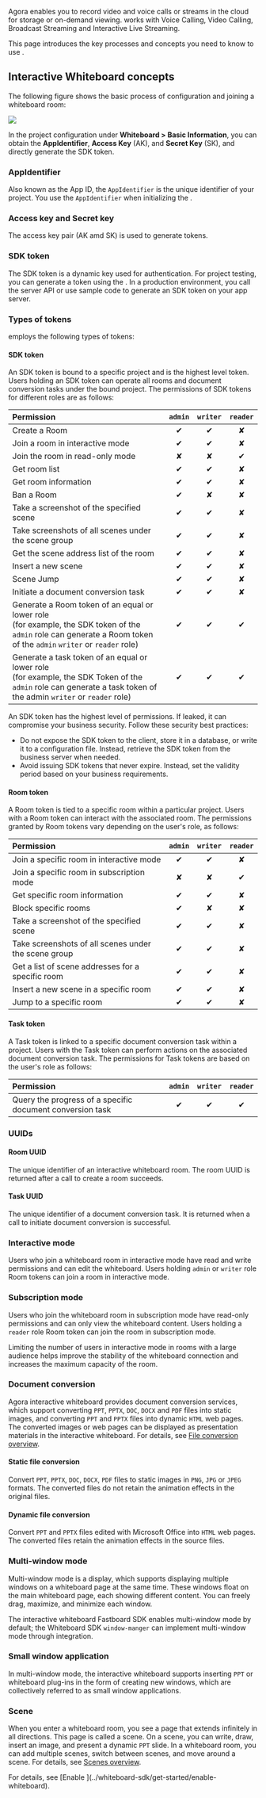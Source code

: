 
Agora <Vpd k="NAME" /> enables you to record video and voice calls or streams in the cloud for storage or on-demand viewing. <Vpd k="NAME" /> works with Voice Calling, Video Calling, Broadcast Streaming and Interactive Live Streaming.

This page introduces the key processes and concepts you need to know to use <Vpd k="NAME" />.

## Interactive Whiteboard concepts

The following figure shows the basic process of <Vpd k="NAME" /> configuration and joining a whiteboard room:

![](/images/interactive-whiteboard/whiteboard-concepts.png)

In the project configuration under **Whiteboard > Basic Information**, you can obtain the **AppIdentifier**, **Access Key** (AK), and **Secret Key** (SK), and directly generate the SDK token.

### AppIdentifier
Also known as the App ID, the `AppIdentifier` is the unique identifier of your project. You use the `AppIdentifier` when initializing the <Vpd k="SDK" />.

### Access key and Secret key 
The access key pair (AK amd SK) is used to generate <Vpd k="NAME" /> tokens.

### SDK token
The SDK token is a dynamic key used for authentication. For project testing, you can generate a token using the <Vg k="CONSOLE" />. In a production environment, you call the server API or use sample code to generate an SDK token on your app server.

### Types of tokens

<Vpd k="NAME" /> employs the following types of tokens:

#### SDK token

An SDK token is bound to a specific <Vpd k="NAME" /> project and is the highest level token. Users holding an SDK token can operate all rooms and document conversion tasks under the bound project. The permissions of SDK tokens for different roles are as follows:

| Permission                              | `admin` | `writer` | `reader`       |
|:----------------------------------------|:-------:|:--------:|:--------------:|
| Create a Room                            | ✔     | ✔      | ✘                  |
| Join a room in interactive mode          | ✔     | ✔      | ✘                  |
| Join the room in read-only mode          | ✘     | ✘      | ✔                  |
| Get room list                            | ✔     | ✔      | ✘                  |
| Get room information                     | ✔     | ✔      | ✘                  |
| Ban a Room                              | ✔     | ✘      | ✘                  |
| Take a screenshot of the specified scene | ✔     | ✔      | ✘                  |
| Take screenshots of all scenes under the scene group | ✔   | ✔      | ✘        |
| Get the scene address list of the room   | ✔     | ✔      | ✘                  |
| Insert a new scene                       | ✔     | ✔      | ✘                  |
| Scene Jump                               | ✔     | ✔      | ✘                  |
| Initiate a document conversion task      | ✔     | ✔      | ✘                  |
| Generate a Room token of an equal or lower role <br/>(for example, the SDK token of the `admin` role can generate a Room token of the `admin` `writer` or `reader` role) | ✔     | ✔      |  ✔    |
| Generate a task token of an equal or lower role <br/>(for example, the SDK Token of the `admin` role can generate a task token of the admin `writer` or `reader` role) | ✔     | ✔      | ✔ |

<Admonition type="caution" title="Note">
An SDK token has the highest level of permissions. If leaked, it can compromise your business security. Follow these security best practices:

- Do not expose the SDK token to the client, store it in a database, or write it to a configuration file. Instead, retrieve the SDK token from the business server when needed.
- Avoid issuing SDK tokens that never expire. Instead, set the validity period based on your business requirements.
</Admonition>

#### Room token
A Room token is tied to a specific room within a particular <Vpd k="NAME" /> project. Users with a Room token can interact with the associated room. The permissions granted by Room tokens vary depending on the user's role, as follows:

| Permission                                      | `admin` | `writer` | `reader` |
|:----------------------------------------|:-------:|:--------:|:--------------:|
| Join a specific room in interactive mode          | ✔     | ✔      | ✘                  |
| Join a specific room in subscription mode         | ✘     | ✘      | ✔                  |
| Get specific room information                     | ✔     | ✔      | ✘                  |
| Block specific rooms                              | ✔     | ✘      | ✘                  |
| Take a screenshot of the specified scene          | ✔     | ✔      | ✘                  |
| Take screenshots of all scenes under the scene group | ✔  | ✔      | ✘                  |
| Get a list of scene addresses for a specific room | ✔     | ✔      | ✘                  |
| Insert a new scene in a specific room             | ✔     | ✔      | ✘                  |
| Jump to a specific room                           | ✔     | ✔      | ✘                  |

#### Task token
A Task token is linked to a specific document conversion task within a project. Users with the Task token can perform actions on the associated document conversion task. The permissions for Task tokens are based on the user's role as follows:

| Permission                                       | `admin` | `writer` | `reader` |
|:----------------------------------------|:-------:|:--------:|:--------------:|
| Query the progress of a specific document conversion task  | ✔     | ✔      | ✔       |

### UUIDs

#### Room UUID
The unique identifier of an interactive whiteboard room. The room UUID is returned after a call to create a room succeeds.

#### Task UUID
The unique identifier of a document conversion task. It is returned when a call to initiate document conversion is successful.

### Interactive mode
Users who join a whiteboard room in interactive mode have read and write permissions and can edit the whiteboard. Users holding `admin` or `writer` role Room tokens can join a room in interactive mode.

### Subscription mode
Users who join the whiteboard room in subscription mode have read-only permissions and can only view the whiteboard content. Users holding a `reader` role Room token can join the room in subscription mode.

<Admonition type="info" title="Info">
Limiting the number of users in interactive mode in rooms with a large audience helps improve the stability of the whiteboard connection and increases the maximum capacity of the room.
</Admonition>

### Document conversion
Agora interactive whiteboard provides document conversion services, which support converting `PPT`, `PPTX`, `DOC`, `DOCX` and `PDF` files into static images, and converting `PPT` and `PPTX` files into dynamic `HTML` web pages. The converted images or web pages can be displayed as presentation materials in the interactive whiteboard. For details, see [File conversion overview](/interactive-whiteboard/whiteboard-sdk/develop/file-conversion-overview).

#### Static file conversion 
Convert `PPT`, `PPTX`, `DOC`, `DOCX`, `PDF` files to static images in `PNG`, `JPG` or `JPEG` formats. The converted files do not retain the animation effects in the original files.

#### Dynamic file conversion
Convert `PPT` and `PPTX` files edited with Microsoft Office into `HTML` web pages. The converted files retain the animation effects in the source files.

### Multi-window mode
Multi-window mode is a <Vpd k="NAME" /> display, which supports displaying multiple windows on a whiteboard page at the same time. These windows float on the main whiteboard page, each showing different content. You can freely drag, maximize, and minimize each window.

The interactive whiteboard Fastboard SDK enables multi-window mode by default; the Whiteboard SDK `window-manger` can implement multi-window mode through integration.

### Small window application
In multi-window mode, the interactive whiteboard supports inserting `PPT` or whiteboard plug-ins in the form of creating new windows, which are collectively referred to as small window applications.

### Scene

When you enter a whiteboard room, you see a page that extends infinitely in all directions. This page is called a scene. On a scene, you can write, draw, insert an image, and present a dynamic `PPT` slide. In a whiteboard room, you can add multiple scenes, switch between scenes, and move around a scene. For details, see [Scenes overview](/interactive-whiteboard/whiteboard-sdk/develop/scenes/overview).



<Console />
For details, see [Enable <Vpd k="NAME" />](../whiteboard-sdk/get-started/enable-whiteboard). 